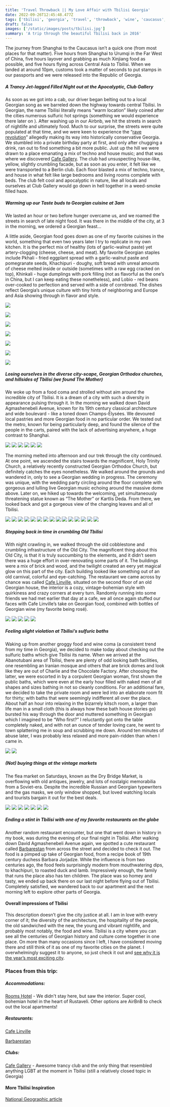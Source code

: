```yaml
---
title: 'Travel Throwback || My Love Affair with Tbilisi Georgia'
date: 2022-09-26T12:45:48.477Z
tags: ['tbilisi', 'georgia', 'travel', 'throwback', 'wine', 'caucasus', 'europe', 'asia', 'foodies', 'food', 'georgian cuisine']
draft: false
images: ['/static/images/posts/tbilisi.jpg']
summary: 'A trip through the beautiful Tbilisi back in 2016'
---
```

The journey from Shanghai to the Caucasus isn’t a quick one (from most places for that matter). Five hours from Shanghai to Urumqi in the Far West of China, five hours layover and  grabbing as much Xinjiang food as possible, and five hours flying across Central Asia to Tbilisi. When we landed at around 10pm, customs took a matter of seconds to put stamps in our passports and we were released into the Republic of Georgia.

##### A Trancy Jet-lagged Filled Night out at the Apocalyptic, Club Gallery

As soon as we got into a cab, our driver began belting out to a local Georgian song as we barreled down the highway towards central Tbilisi. In Georgian, the name Tbilisi literally means “warm location” likely coined after the cities numerous sulfuric hot springs (something we would experience there later on ). After washing up in our Airbnb, we hit the streets in search of nightlife and ultimately food. Much to our surprise, the streets were quite populated at that time, and we were keen to experience the “[rave revolution](https://mixmag.net/read/georgias-rave-revolution-is-explored-in-a-new-documentary-news)” allegedly making its way into historically conservative Georgia. We stumbled into a private birthday party at first, and only after chugging a drink, ran out to find something a bit more public. Just up the hill we were drawn to a place emanating a mix of techno and house music; and that was where we discovered [Cafe Gallery](https://www.facebook.com/cafegallery.ge/). The club had unsuspecting house-like, yellow, slightly crumbling facade, but as soon as you enter, it felt like we were transported to a Berlin club. Each floor blasted a mix of techno, trance, and house in what felt like large bedrooms and living rooms complete with beds. The club felt cool and apocalyptic in nature, like all locals and ourselves at Club Gallery would go down in hell together in a weed-smoke filled haze.

##### Warming up our Taste buds to Georgian cuisine at 3am

We lasted an hour or two before hunger overcame us, and we roamed the streets in search of late night food. It was there in the middle of the city, at 3 in the morning, we ordered a Georgian feast...

A little aside, Georgian food goes down as one of my favorite cuisines in the world, something that even two years later I try to replicate in my own kitchen. It is the perfect mix of healthy (lots of garlic-walnut paste) yet artery-clogging (cheese, cheese, and meat). My favorite Georgian staples include Pkhali - fried eggplant spread with a garlic-walnut paste and pomegranate seeds, Khachipuri - doughy, soft bread with unreal amounts of cheese melted inside or outside (sometimes with a raw egg cracked on top), Khinkali - huge dumplings with pork filling (not as flavorful as the one’s in China, but I can keep eating these nonetheless), and Lobio - red beans over-cooked to perfection and served with a side of cornbread. The dishes reflect Georgia’s unique culture with tiny hints of neighboring and Europe and Asia showing through in flavor and style.

![](https://res.cloudinary.com/dofuzeof4/image/upload/v1536967972/The%20Hopeless%20Roamantic/tbilisi-georgia/lobio.jpg)

![](https://res.cloudinary.com/dofuzeof4/image/upload/v1536967972/The%20Hopeless%20Roamantic/tbilisi-georgia/peasant-salad.jpg)

![](https://res.cloudinary.com/dofuzeof4/image/upload/v1536967972/The%20Hopeless%20Roamantic/tbilisi-georgia/khinkali.jpg)

![](https://res.cloudinary.com/dofuzeof4/image/upload/v1536967972/The%20Hopeless%20Roamantic/tbilisi-georgia/ojakhuri.jpg)

![](https://res.cloudinary.com/dofuzeof4/image/upload/v1536967972/The%20Hopeless%20Roamantic/tbilisi-georgia/khachipuri.jpg)

![](https://res.cloudinary.com/dofuzeof4/image/upload/v1536967972/The%20Hopeless%20Roamantic/tbilisi-georgia/pastries.jpg)

![](https://res.cloudinary.com/dofuzeof4/image/upload/v1536967958/The%20Hopeless%20Roamantic/tbilisi-georgia/Churchkhela.jpg)


##### Losing ourselves in the diverse city-scape, Georgian Orthodox churches, and hillsides of Tbilisi (we found The Mother)

We woke up from a food coma and strolled without aim around the incredible city of Tbilisi. It is a dream of a city with such a diversity in appearance pulsing through it. In the morning we walked down David Agmashenebeli Avenue, known for its 19th century classical architecture and wide boulevard - like a toned down Champs-Élysées. We devoured local pastries and more Georgian food in no particular order. We tested out the metro, known for being particularly deep, and found the silence of the people in the carts,  paired with the lack of advertising anywhere, a huge contrast to Shanghai.

![](https://res.cloudinary.com/dofuzeof4/image/upload/v1536967972/The%20Hopeless%20Roamantic/tbilisi-georgia/architecture-David-Agmashenebeli.jpg)
![](https://res.cloudinary.com/dofuzeof4/image/upload/v1536967972/The%20Hopeless%20Roamantic/tbilisi-georgia/architecture-David-Agmashenebeli-2.jpg)
![](https://res.cloudinary.com/dofuzeof4/image/upload/v1536967972/The%20Hopeless%20Roamantic/tbilisi-georgia/architecture-David-Agmashenebeli-3.jpg)
![](https://res.cloudinary.com/dofuzeof4/image/upload/v1536967972/The%20Hopeless%20Roamantic/tbilisi-georgia/architecture-David-Agmashenebeli-4.jpg)
![](https://res.cloudinary.com/dofuzeof4/image/upload/v1536967972/The%20Hopeless%20Roamantic/tbilisi-georgia/architecture-David-Agmashenebeli-5.jpg)
![](https://res.cloudinary.com/dofuzeof4/image/upload/v1536967972/The%20Hopeless%20Roamantic/tbilisi-georgia/architecture-David-Agmashenebeli-6.jpg)

The morning melted into afternoon and our trek through the city continued. At one point, we ascended the stairs towards the magnificent, Holy Trinity Church, a relatively recently constructed Georgian Orthodox Church, but definitely catches the eyes nonetheless. We walked around the grounds and wandered in, only to see a Georgian wedding in progress. The ceremony was unique, with the wedding party circling around the floor complete with gorgeous and lulling live Georgian music echoing around the massive dome above. Later on, we hiked up towards the welcoming, yet simultaneously threatening statue known as “The Mother” or Kartlis Deda. From there, we looked back and got a gorgeous view of the changing leaves and all of Tbilisi.

![](https://res.cloudinary.com/dofuzeof4/image/upload/v1536967956/The%20Hopeless%20Roamantic/tbilisi-georgia/holy-trinity-church.jpg)
![](https://res.cloudinary.com/dofuzeof4/image/upload/v1536967956/The%20Hopeless%20Roamantic/tbilisi-georgia/holy-trinity-church-2.jpg)
![](https://res.cloudinary.com/dofuzeof4/image/upload/v1536967956/The%20Hopeless%20Roamantic/tbilisi-georgia/holy-trinity-church-3.jpg)
![](https://res.cloudinary.com/dofuzeof4/image/upload/v1536967956/The%20Hopeless%20Roamantic/tbilisi-georgia/georgian-flag.jpg)
![](https://res.cloudinary.com/dofuzeof4/image/upload/v1536967956/The%20Hopeless%20Roamantic/tbilisi-georgia/georgian-wedding.jpg)
![](https://res.cloudinary.com/dofuzeof4/image/upload/v1536967956/The%20Hopeless%20Roamantic/tbilisi-georgia/georgian-wedding-2.jpg)
![](https://res.cloudinary.com/dofuzeof4/image/upload/v1536967956/The%20Hopeless%20Roamantic/tbilisi-georgia/holy-trinity-church-4.jpg)
![](https://res.cloudinary.com/dofuzeof4/image/upload/v1536967943/The%20Hopeless%20Roamantic/tbilisi-georgia/IMG_2102.jpg)
![](https://res.cloudinary.com/dofuzeof4/image/upload/v1536967942/The%20Hopeless%20Roamantic/tbilisi-georgia/architecture-1.jpg)
![](https://res.cloudinary.com/dofuzeof4/image/upload/v1536967945/The%20Hopeless%20Roamantic/tbilisi-georgia/IMG_2100.jpg)
![](https://res.cloudinary.com/dofuzeof4/image/upload/v1536967937/The%20Hopeless%20Roamantic/tbilisi-georgia/tbilisi-views-2.jpg)
![](https://res.cloudinary.com/dofuzeof4/image/upload/v1536967910/The%20Hopeless%20Roamantic/tbilisi-georgia/IMG_2154.jpg)
![](https://res.cloudinary.com/dofuzeof4/image/upload/v1536967914/The%20Hopeless%20Roamantic/tbilisi-georgia/IMG_2147.jpg)
![](https://res.cloudinary.com/dofuzeof4/image/upload/v1536967935/The%20Hopeless%20Roamantic/tbilisi-georgia/musical-building-exhibition-hall.jpg)
![](https://res.cloudinary.com/dofuzeof4/image/upload/v1536967932/The%20Hopeless%20Roamantic/tbilisi-georgia/architecture-2.jpg)


##### Stepping back in time in crumbling Old Tbilisi

With night crawling in, we walked through the old cobblestone and crumbling infrastructure of the Old City. The magnificent thing about this Old City, is that it is truly succumbing to the elements, and it didn’t seem there was a huge effort in over-renovating some parts of it. The buildings were a mix of brick and wood, and the twilight created an eery yet magical glow on this part of the city. Each building looked like something out of an old carnival, colorful and eye-catching. The restaurant we came across by chance was called [Cafe Linville](https://www.facebook.com/Linville.Cafe/), situated on the second floor of an old Georgian house, the interior is a cozy, vintage-bohemian style with quirkiness and crazy corners at every turn. Randomly running into some friends we had met earlier that day at a cafe, we all once again stuffed our faces with Cafe Linville’s take on Georgian food, combined with bottles of Georgian wine (my favorite being rosé).

![](https://res.cloudinary.com/dofuzeof4/image/upload/v1536967932/The%20Hopeless%20Roamantic/tbilisi-georgia/tbilisi-synagogue.jpg)
![](https://res.cloudinary.com/dofuzeof4/image/upload/v1536967932/The%20Hopeless%20Roamantic/tbilisi-georgia/old-tbilisi-night-1.jpg)
![](https://res.cloudinary.com/dofuzeof4/image/upload/v1536967932/The%20Hopeless%20Roamantic/tbilisi-georgia/old-tbilisi-night-2.jpg)
![](https://res.cloudinary.com/dofuzeof4/image/upload/v1536967895/The%20Hopeless%20Roamantic/tbilisi-georgia/cafe-linville-1.jpg)
![](https://res.cloudinary.com/dofuzeof4/image/upload/v1536967898/The%20Hopeless%20Roamantic/tbilisi-georgia/georgian-wine-rose.jpg)


##### Feeling slight violation at Tbilisi’s sulfuric baths

Waking up from another groggy food and wine coma (a consistent trend from my time in Georgia), we decided to make today about checking out the sulfuric baths which give Tbilisi its name. When we arrived at the Abanotubani area of Tbilisi, there are plenty of odd looking bath facilities, one resembling an Iranian mosque and others that are brick domes and look like they are out of Charlie and the Chocolate Factory. After choosing the latter, we were escorted in by a corpulent Georgian woman, first shown the public baths, which were even at the early hour filled with naked men of all shapes and sizes bathing in not so cleanly conditions. For an additional fare, we decided to take the private room and were led into an elaborate room fit for thirty; with baths that were seemingly indifferent all over the place. About half an hour into relaxing in the bizarrely kitsch room, a larger than life man in a small cloth (this is always how these bath house stories go) bursted his way through the door and muttered something in Georgian which I imagined to be “Who first?” I reluctantly got onto the table completely naked, and with not an ounce of tender loving care, he went to town splattering me in soup and scrubbing me down. Around ten minutes of abuse later, I was probably less relaxed and more pain-ridden than when I came in.

![](https://res.cloudinary.com/dofuzeof4/image/upload/v1536967920/The%20Hopeless%20Roamantic/tbilisi-georgia/IMG_2139.jpg)
![](https://res.cloudinary.com/dofuzeof4/image/upload/v1536967918/The%20Hopeless%20Roamantic/tbilisi-georgia/IMG_2140.jpg)


##### (Not) buying things at the vintage markets
The flea market on Saturdays, known as the Dry Bridge Market, is overflowing with old antiques, jewelry, and lots of nostalgic memorabilia from a Soviet-era. Despite the incredible Russian and Georgian typewriters and the gas masks, we only window shopped, but loved watching locals and tourists bargain it out for the best deals.

![](https://res.cloudinary.com/dofuzeof4/image/upload/v1536967918/The%20Hopeless%20Roamantic/tbilisi-georgia/market-1.jpg)
![](https://res.cloudinary.com/dofuzeof4/image/upload/v1536967918/The%20Hopeless%20Roamantic/tbilisi-georgia/market-2.jpg)
![](https://res.cloudinary.com/dofuzeof4/image/upload/v1536967918/The%20Hopeless%20Roamantic/tbilisi-georgia/market-3.jpg)
![](https://res.cloudinary.com/dofuzeof4/image/upload/v1536967918/The%20Hopeless%20Roamantic/tbilisi-georgia/market-4.jpg)
![](https://res.cloudinary.com/dofuzeof4/image/upload/v1536967918/The%20Hopeless%20Roamantic/tbilisi-georgia/market-5.jpg)
![](https://res.cloudinary.com/dofuzeof4/image/upload/v1537012850/market-7.jpg)
![](https://res.cloudinary.com/dofuzeof4/image/upload/v1536967918/The%20Hopeless%20Roamantic/tbilisi-georgia/market-6.jpg)


##### Ending a stint in Tbilisi with one of my favorite restaurants on the globe
Another random restaurant encounter, but one that went down in history in my book, was during the evening of our final night in Tbilisi. After walking down David Agmashenebeli Avenue again, we spotted a cute restaurant called [Barbarestan](https://www.facebook.com/barbarestan/) from across the street and decided to check it out. The food is a pimped up take of Georgian food, from a recipe book of 19th century duchess Barbara Jorjadze. While the influence is from two centuries ago, the food feels surprisingly modern from mouthwatering dips, to khachipuri, to roasted duck and lamb. Impressively enough, the family that runs the place also has ten children. The place was so homey and tasty, we ended up back there on our last night before flying out of Tbilisi. Completely satisfied, we wandered back to our apartment and the next morning left to explore other parts of Georgia.

#### Overall impressions of Tbilisi
This description doesn’t give the city justice at all. I am in love with every corner of it; the diversity of the architecture, the hospitality of the people, the old sandwiched with the new, the young and vibrant nightlife, and probably most notably, the food and wine. Tbilisi is a city where you can see all the centuries of Georgian history and culture come together in one place. On more than many occasions since I left, I have considered moving there and still think of it as one of my favorite cities on the planet. I overwhelmingly suggest it to anyone, so just check it out and [see why it is the year’s most exciting city](https://www.forbes.com/sites/breannawilson/2018/09/05/berlin-is-out-tbilisi-is-in-georgias-capital-is-this-years-most-exciting-city/#67216e54479d).

### Places from this trip:
##### Accommodations:
[Rooms Hotel](https://roomshotels.com/tbilisi/) - We didn't stay here, but saw the interior. Super cool, bohemian hotel in the heart of Rustaveli. Other options are AirBnB to check out the local apartments!

##### Restaurants:
[Cafe Linville](https://www.facebook.com/Linville.Cafe/)

[Barbarestan](https://www.facebook.com/barbarestan/)

##### Clubs:
[Cafe Gallery](https://www.facebook.com/cafegallery.ge/) - Awesome trancy club and the only thing that resembled anything LGBT at the moment in Tbilisi (still a relatively closed topic in Georgia)


#### More Tbilisi Inspiration

[National Geographic article](https://www.nationalgeographic.com/travel/destinations/asia/georgia/why-tbilisi-is-one-of-my-favorite-cities-in-the-world-georgia/)
